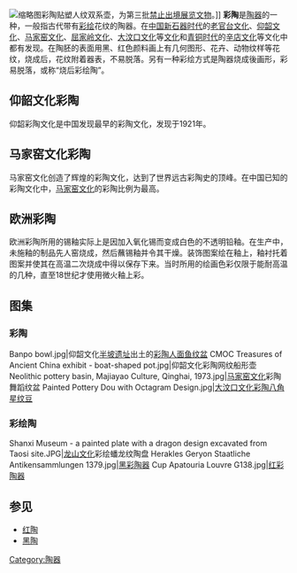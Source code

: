 {{unreferenced|time=2018-08-07T05:43:38+00:00}}
[[File:Neolithic_pottery_jar_with_nude_figure,_Majiayao_Culture,Qinghai,1974.JPG|缩略图]]彩陶贴塑人纹双系壶，为第三批[[禁止出境展览文物|禁止出境展览文物]]。]]
'''彩陶'''是[[陶器|陶器]]的一种，一般指古代带有[[彩绘|彩绘]]花纹的陶器。在[[中国|中国]][[新石器时代|新石器时代]]的[[老官台文化|老官台文化]]、[[仰韶文化|仰韶文化]]、[[马家窑文化|马家窑文化]]、[[屈家岭文化|屈家岭文化]]、[[大汶口文化|大汶口文化]]等[[文化|文化]]和[[青铜时代|青铜时代]]的[[辛店文化|辛店文化]]等文化中都有发现。在陶胚的表面用黑、红色颜料画上有几何图形、花卉、动物纹样等花纹，烧成后，花纹附着器表，不易脱落。另有一种彩绘方式是陶器烧成後画形，彩易脱落，或称“烧后彩绘陶”。

==仰韶文化彩陶 ==
{{main|仰韶文化}}
仰韶彩陶文化是中国发现最早的彩陶文化，发现于1921年。
==马家窑文化彩陶 ==
{{main|马家窑文化}}
马家窑文化创造了辉煌的彩陶文化，达到了世界远古彩陶史的顶峰。在中国已知的彩陶文化中，[[马家窑文化|马家窑文化]]的彩陶比例为最高。
==欧洲彩陶==
欧洲彩陶所用的锡釉实际上是因加入氧化锡而变成白色的不透明铅釉。在生产中，未施釉的制品先人窑烧成，然后蘸锡釉并令其干燥。装饰图案绘在釉上，釉衬托着图案并使其在高温二次烧成中得以保存下来。当时所用的绘画色彩仅限于能耐高温的几种，直至18世纪才使用微火釉上彩。
==图集==
===彩陶===
<gallery>
Banpo bowl.jpg|仰韶文化[[半坡遗址|半坡遗址]]出土的[[彩陶人面鱼纹盆|彩陶人面鱼纹盆]]
CMOC Treasures of Ancient China exhibit - boat-shaped pot.jpg|仰韶文化彩陶网纹船形壶
Neolithic pottery basin, Majiayao Culture, Qinghai, 1973.jpg|[[马家窑文化|马家窑文化]]彩陶舞蹈纹盆
Painted Pottery Dou with Octagram Design.jpg|[[大汶口文化|大汶口文化]][[彩陶八角星纹豆|彩陶八角星纹豆]]
</gallery>
===彩绘陶===
<gallery>
Shanxi Museum - a painted plate with a dragon design excavated from Taosi site.JPG|[[龙山文化|龙山文化]]彩绘蟠龙纹陶盘
Herakles Geryon Staatliche Antikensammlungen 1379.jpg|[[黑彩陶器|黑彩陶器]]
Cup Apatouria Louvre G138.jpg|[[红彩陶器|红彩陶器]]
</gallery>

==参见==
*[[红陶|红陶]]
*[[黑陶|黑陶]]
[[Category:陶器|Category:陶器]]